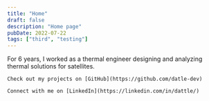 ```yaml
---
title: "Home"
draft: false
description: "Home page"
pubDate: 2022-07-22
tags: ["third", "testing"]
---
```



<BaseLayout pageTitle={frontmatter.title}>
  <article class="prose prose-gray dark:prose-invert">
    For 6 years, I worked as a thermal engineer designing and analyzing thermal solutions for satellites.

    Check out my projects on [GitHub](https://github.com/datle-dev)
    
    Connect with me on [LinkedIn](https://linkedin.com/in/dattle/)
  </article>
</BaseLayout>
